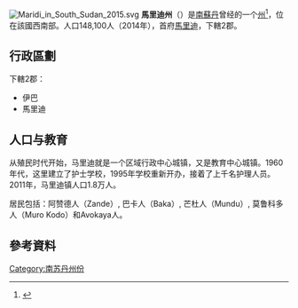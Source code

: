 [[File:Maridi_in_South_Sudan_2015.svg|right]]
'''馬里迪州'''（{{lang-en|Maridi}}）是[[南蘇丹|南蘇丹]]曾经的一个[[南蘇丹行政區劃|州]]<ref>{{cite news|url=http://www.southsudannewsagency.com/news/breaking-news/south-sudans-president-appoints-28-governors-defies-peace-agreement|title=South Sudan’s President appoints 28 Governors, defies peace agreement|date=24 December 2015|publisher=South Sudan News Agency|deadurl=yes|archiveurl=https://web.archive.org/web/20160202025755/http://www.southsudannewsagency.com/news/breaking-news/south-sudans-president-appoints-28-governors-defies-peace-agreement|archivedate=2016-02-02|df=}}</ref>，位在該國西南部。人口148,100人（2014年），首府[[馬里迪|馬里迪]]，下轄2郡。

== 行政區劃 ==
下轄2郡：
* 伊巴
* 馬里迪

== 人口与教育 ==
从殖民时代开始，马里迪就是一个区域行政中心城镇，又是教育中心城镇。1960年代，这里建立了护士学校，1995年学校重新开办，接着了上千名护理人员。2011年，马里迪镇人口1.8万人。

居民包括：阿赞德人（Zande）, 巴卡人（Baka）, 芒杜人（Mundu）, 莫鲁科多人（Muro Kodo）和Avokaya人。

== 參考資料 ==
{{reflist}}

{{南苏丹行政区划}}
{{SouthSudan-stub}}
{{DEFAULTSORT:Maridi}}
[[Category:南苏丹州份|Category:南苏丹州份]]
